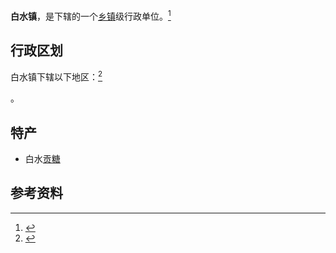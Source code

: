 {{中国乡级行政区|35/06/81/103/000}}

'''白水镇'''，是{{PRC admin/fullname|35/06/81/103/000|3}}下辖的一个[[乡镇|乡镇]]级行政单位。<ref>{{PRC admin/ref sgc|{{PRC admin/parent|35/06/81/103/000}}}}</ref>

== 行政区划 ==

白水镇下辖以下地区：<ref>{{PRC admin/ref sgc|35/06/81/103/000}}</ref>

{{PRC admin/children|35/06/81/103/000}}。

== 特产 ==
* 白水[[贡糖|贡糖]]

== 参考资料 ==

{{reflist}}

{{行政区划小作品}}
{{PRC admin/navcat|35/06/81/103/000}}